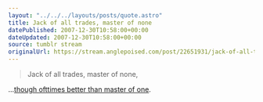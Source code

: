 ```yaml
---
layout: "../../../layouts/posts/quote.astro"
title: Jack of all trades, master of none
datePublished: 2007-12-30T10:58:00+00:00
dateUpdated: 2007-12-30T10:58:00+00:00
source: tumblr stream
originalUrl: https://stream.anglepoised.com/post/22651931/jack-of-all-trades-master-of-none
---
```


> Jack of all trades, master of none,

...<a href="http://en.wikipedia.org/wiki/Jack_of_all_trades,_master_of_none">though ofttimes better than master of one</a>.

